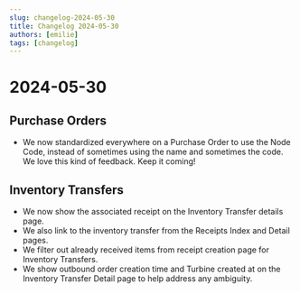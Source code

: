 ```yaml
---
slug: changelog-2024-05-30
title: Changelog 2024-05-30
authors: [emilie]
tags: [changelog]
---
```

# 2024-05-30 

## Purchase Orders

* We now standardized everywhere on a Purchase Order to use the Node Code, instead of sometimes using the name and sometimes the code. We love this kind of feedback. Keep it coming!

## Inventory Transfers

* We now show the associated receipt on the Inventory Transfer details page.
* We also link to the inventory transfer from the Receipts Index and Detail pages.
* We filter out already received items from receipt creation page for Inventory Transfers.
* We show outbound order creation time and Turbine created at on the Inventory Transfer Detail page to help address any ambiguity.

